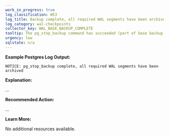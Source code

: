 ```yaml
---
work_in_progress: true
log_classification: W53
log_title: Backup complete, all required WAL segments have been archived
log_category: wal-checkpoints
collector_key: WAL_BASE_BACKUP_COMPLETE
tooltip: The pg_stop_backup command has succeeded (part of base backup)
urgency: low
sqlstate: n/a
---
```


**Example Postgres Log Output:**

```
NOTICE: pg_stop_backup complete, all required WAL segments have been archived
```

**Explanation:**

...

**Recommended Action:**

...

**Learn More:**

No additional resources available.
